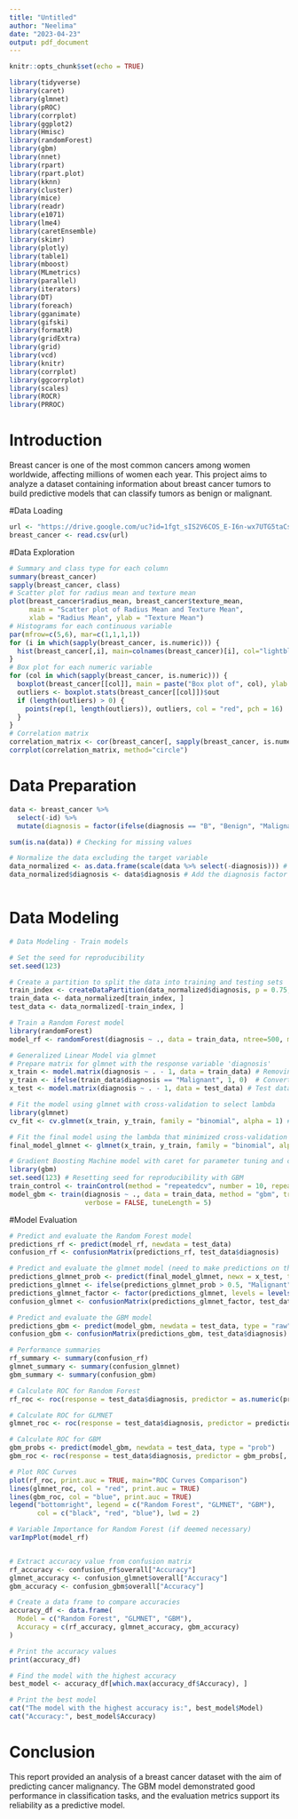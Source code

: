 ```yaml
---
title: "Untitled"
author: "Neelima"
date: "2023-04-23"
output: pdf_document
---
```


```r
knitr::opts_chunk$set(echo = TRUE)
```

```r
library(tidyverse)
library(caret)
library(glmnet)
library(pROC)
library(corrplot)
library(ggplot2)
library(Hmisc)
library(randomForest)
library(gbm)
library(nnet)
library(rpart)
library(rpart.plot)
library(kknn)
library(cluster)
library(mice)
library(readr)
library(e1071)
library(lme4)
library(caretEnsemble)
library(skimr)
library(plotly)
library(table1)
library(mboost)
library(MLmetrics)
library(parallel)
library(iterators)
library(DT)
library(foreach)
library(gganimate)
library(gifski)
library(formatR)
library(gridExtra)
library(grid)
library(vcd)
library(knitr)
library(corrplot)
library(ggcorrplot)
library(scales)
library(ROCR)
library(PRROC)
```
# Introduction
Breast cancer is one of the most common cancers among women worldwide, affecting millions of women each year. This project aims to analyze a dataset containing information about breast cancer tumors to build predictive models that can classify tumors as benign or malignant.

#Data Loading
```r
url <- "https://drive.google.com/uc?id=1fgt_sIS2V6COS_E-I6n-wx7UTG5taCsz"
breast_cancer <- read.csv(url)
```

#Data Exploration
```r
# Summary and class type for each column
summary(breast_cancer)
sapply(breast_cancer, class)
# Scatter plot for radius mean and texture mean
plot(breast_cancer$radius_mean, breast_cancer$texture_mean, 
     main = "Scatter plot of Radius Mean and Texture Mean",
     xlab = "Radius Mean", ylab = "Texture Mean")
# Histograms for each continuous variable
par(mfrow=c(5,6), mar=c(1,1,1,1))
for (i in which(sapply(breast_cancer, is.numeric))) {
  hist(breast_cancer[,i], main=colnames(breast_cancer)[i], col="lightblue")
}
# Box plot for each numeric variable
for (col in which(sapply(breast_cancer, is.numeric))) {
  boxplot(breast_cancer[[col]], main = paste("Box plot of", col), ylab = col, col = "lightblue")
  outliers <- boxplot.stats(breast_cancer[[col]])$out
  if (length(outliers) > 0) {
    points(rep(1, length(outliers)), outliers, col = "red", pch = 16)
  }
}
# Correlation matrix
correlation_matrix <- cor(breast_cancer[, sapply(breast_cancer, is.numeric)], use="pairwise.complete.obs")
corrplot(correlation_matrix, method="circle")

```
# Data Preparation
```r
data <- breast_cancer %>%
  select(-id) %>%
  mutate(diagnosis = factor(ifelse(diagnosis == "B", "Benign", "Malignant")))

sum(is.na(data)) # Checking for missing values

# Normalize the data excluding the target variable
data_normalized <- as.data.frame(scale(data %>% select(-diagnosis))) # Scale only numeric predictors
data_normalized$diagnosis <- data$diagnosis # Add the diagnosis factor column back in after scaling



```
# Data Modeling
```r
# Data Modeling - Train models

# Set the seed for reproducibility
set.seed(123)

# Create a partition to split the data into training and testing sets
train_index <- createDataPartition(data_normalized$diagnosis, p = 0.75, list = FALSE)
train_data <- data_normalized[train_index, ]
test_data <- data_normalized[-train_index, ]

# Train a Random Forest model
library(randomForest)
model_rf <- randomForest(diagnosis ~ ., data = train_data, ntree=500, mtry=2, importance=TRUE)

# Generalized Linear Model via glmnet
# Prepare matrix for glmnet with the response variable 'diagnosis'
x_train <- model.matrix(diagnosis ~ . - 1, data = train_data) # Removing the intercept term
y_train <- ifelse(train_data$diagnosis == "Malignant", 1, 0)  # Convert to binary outcomes
x_test <- model.matrix(diagnosis ~ . - 1, data = test_data) # Test data for prediction phase

# Fit the model using glmnet with cross-validation to select lambda
library(glmnet)
cv_fit <- cv.glmnet(x_train, y_train, family = "binomial", alpha = 1) # Lasso penalty

# Fit the final model using the lambda that minimized cross-validation error
final_model_glmnet <- glmnet(x_train, y_train, family = "binomial", alpha = 1, lambda = cv_fit$lambda.min)

# Gradient Boosting Machine model with caret for parameter tuning and cross-validation
library(gbm)
set.seed(123) # Resetting seed for reproducibility with GBM
train_control <- trainControl(method = "repeatedcv", number = 10, repeats = 3, search = "grid")
model_gbm <- train(diagnosis ~ ., data = train_data, method = "gbm", trControl = train_control, 
                   verbose = FALSE, tuneLength = 5)

```

#Model Evaluation
```r
# Predict and evaluate the Random Forest model
predictions_rf <- predict(model_rf, newdata = test_data)
confusion_rf <- confusionMatrix(predictions_rf, test_data$diagnosis)

# Predict and evaluate the glmnet model (need to make predictions on the test set)
predictions_glmnet_prob <- predict(final_model_glmnet, newx = x_test, type = "response")
predictions_glmnet <- ifelse(predictions_glmnet_prob > 0.5, "Malignant", "Benign")
predictions_glmnet_factor <- factor(predictions_glmnet, levels = levels(train_data$diagnosis))
confusion_glmnet <- confusionMatrix(predictions_glmnet_factor, test_data$diagnosis)

# Predict and evaluate the GBM model
predictions_gbm <- predict(model_gbm, newdata = test_data, type = "raw")
confusion_gbm <- confusionMatrix(predictions_gbm, test_data$diagnosis)

# Performance summaries
rf_summary <- summary(confusion_rf)
glmnet_summary <- summary(confusion_glmnet)
gbm_summary <- summary(confusion_gbm)

# Calculate ROC for Random Forest
rf_roc <- roc(response = test_data$diagnosis, predictor = as.numeric(predictions_rf == "Malignant"))

# Calculate ROC for GLMNET
glmnet_roc <- roc(response = test_data$diagnosis, predictor = predictions_glmnet_prob)

# Calculate ROC for GBM
gbm_probs <- predict(model_gbm, newdata = test_data, type = "prob")
gbm_roc <- roc(response = test_data$diagnosis, predictor = gbm_probs[, "Malignant"])

# Plot ROC Curves
plot(rf_roc, print.auc = TRUE, main="ROC Curves Comparison")
lines(glmnet_roc, col = "red", print.auc = TRUE)
lines(gbm_roc, col = "blue", print.auc = TRUE)
legend("bottomright", legend = c("Random Forest", "GLMNET", "GBM"), 
       col = c("black", "red", "blue"), lwd = 2)

# Variable Importance for Random Forest (if deemed necessary)
varImpPlot(model_rf)


# Extract accuracy value from confusion matrix
rf_accuracy <- confusion_rf$overall["Accuracy"]
glmnet_accuracy <- confusion_glmnet$overall["Accuracy"]
gbm_accuracy <- confusion_gbm$overall["Accuracy"]

# Create a data frame to compare accuracies
accuracy_df <- data.frame(
  Model = c("Random Forest", "GLMNET", "GBM"),
  Accuracy = c(rf_accuracy, glmnet_accuracy, gbm_accuracy)
)

# Print the accuracy values
print(accuracy_df)

# Find the model with the highest accuracy
best_model <- accuracy_df[which.max(accuracy_df$Accuracy), ]

# Print the best model
cat("The model with the highest accuracy is:", best_model$Model)
cat("Accuracy:", best_model$Accuracy)


```

# Conclusion
This report provided an analysis of a breast cancer dataset with the aim of predicting cancer malignancy. The GBM model demonstrated good performance in classification tasks, and the evaluation metrics support its reliability as a predictive model.
